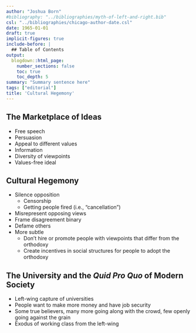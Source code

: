 ```yaml
---
author: "Joshua Born"
#bibliography: "../bibliographies/myth-of-left-and-right.bib"
csl: "../bibliographies/chicago-author-date.csl"
date: 1965-01-01
draft: true
implicit-figures: true
include-before: |
  ## Table of Contents
output:
  blogdown::html_page:
    number_sections: false
    toc: true
    toc_depth: 5
summary: "Summary sentence here"
tags: ["editorial"]
title: 'Cultural Hegemony'
---
```



## The Marketplace of Ideas

* Free speech
* Persuasion
* Appeal to different values
* Information
* Diversity of viewpoints
* Values-free ideal


## Cultural Hegemony

* Silence opposition
  * Censorship
  * Getting people fired (i.e., "cancellation")
* Misrepresent opposing views
* Frame disagreement binary
* Defame others
* More subtle
  * Don't hire or promote people with viewpoints that differ from the orthodoxy
  * Create incentives in social structures for people to adopt the orthodoxy


## The University and the _Quid Pro Quo_ of Modern Society

* Left-wing capture of universities
* People want to make more money and have job security
* Some true believers, many more going along with the crowd, few openly going against the grain
* Exodus of working class from the left-wing
